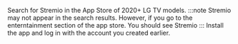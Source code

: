 Search for Stremio in the App Store of 2020+ LG TV models.
:::note
Stremio may not appear in the search results. However, if you go to the enterntainment section of the app store. You should see Stremio
:::
Install the app and log in with the account you created earlier.